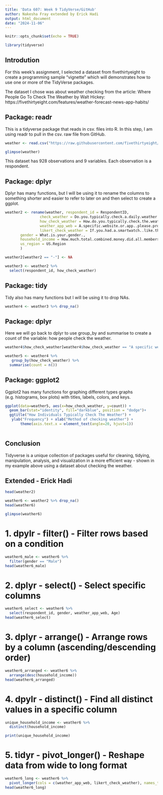 ```yaml
---
title: 'Data 607: Week 9 TidyVerse/GitHub'
author: Nakesha Fray extended by Erick Hadi
output: html_document
date: "2024-11-06"
---
```


```r
knitr::opts_chunk$set(echo = TRUE)

library(tidyverse)
```

## Introdution

For this week's assignment, I selected a dataset from fivethirtyeight to create a programming sample “vignette" which will demonstrates how to use one or more of the TidyVerse packages.

The dataset I chose was about weather checking from the article: Where People Go To Check The Weather by Walt Hickey: https://fivethirtyeight.com/features/weather-forecast-news-app-habits/

## Package: readr
This is a tidyverse package that reads in csv. files into R. In this step, I am using readr to pull in the csv. raw file from GitHub.

```r
weather <- read.csv("https://raw.githubusercontent.com/fivethirtyeight/data/refs/heads/master/weather-check/weather-check.csv")

glimpse(weather)
```

This dataset has 928 observations and 9 variables. Each observation is a respondent. 

## Package: dplyr

Dplyr has many functions, but I will be using it to rename the columns to something shorter and easier to refer to later on and then select to create a ggplot.

```r

weather2 <- rename(weather, respondent_id = RespondentID,
                check_weather = Do.you.typically.check.a.daily.weather.report.,
                how_check_weather = How.do.you.typically.check.the.weather.,
                weather_app_web = A.specific.website.or.app..please.provide.the.answer.,
                likert_check_weather = If.you.had.a.smartwatch..like.the.soon.to.be.released.Apple.Watch...how.likely.or.unlikely.would.you.be.to.check.the.weather.on.that.device.,
       gender = What.is.your.gender.,
       household_income = How.much.total.combined.money.did.all.members.of.your.HOUSEHOLD.earn.last.year.,
       us_region = US.Region                   
       )

weather2[weather2 == "-"] <- NA
```

```r
weather3 <- weather2 %>%
  select(respondent_id, how_check_weather)
```

## Package: tidy

Tidy also has many functions but I will be using it to drop NAs.

```r
weather4 <- weather3 %>% drop_na()
```

## Package: dplyr

Here we will go back to dplyr to use group_by and summarise to create a count of the variable: how people check the weather.

```r

weather4$how_check_weather[weather4$how_check_weather == "A specific website or app (please provide the answer)"] <- "Other"

weather5 <- weather4 %>%
   group_by(how_check_weather) %>%
  summarise(count = n())

```

## Package: ggplot2

Ggplot2 has many functions for graphing different types graphs (e.g. histograms, box plots) with titles, labels, colors, and keys.

```r

ggplot(data=weather5, aes(x=how_check_weather, y=count)) +
  geom_bar(stat="identity", fill="darkblue", position = "dodge")+
  ggtitle("How Individuals Typically Check The Weather") +
   ylab("Frequency") + xlab("Method of checking weather") +
       theme(axis.text.x = element_text(angle=20, hjust=1))
  
```

## Conclusion

Tidyverse is a unique collection of packages useful for cleaning, tidying, manipulation, analysis, and visualization in a more efficient way - shown in my example above using a dataset about checking the weather.

## Extended - Erick Hadi

```r
head(weather2)
```
```r
weather6 <- weather2 %>% drop_na()
head(weather6)
```
```r
glimpse(weather6)
```

# 1. dpylr - filter() - Filter rows based on a condition
```r
weather6_male <- weather6 %>%
  filter(gender == "Male")
head(weather6_male)
```

# 2. dplyr - select() - Select specific columns
```r
weather6_select <- weather6 %>%
  select(respondent_id, gender, weather_app_web, Age)
head(weather6_select)
```

# 3. dplyr - arrange() - Arrange rows by a column (ascending/descending order)
```r
weather6_arranged <- weather6 %>%
  arrange(desc(household_income)) 
head(weather6_arranged)
```
# 4. dpylr - distinct() - Find all distinct values in a specific column
```r
unique_household_income <- weather6 %>%
  distinct(household_income)

print(unique_household_income)
```

# 5. tidyr - pivot_longer() - Reshape data from wide to long format
```r
weather6_long <- weather6 %>%
  pivot_longer(cols = c(weather_app_web, likert_check_weather), names_to = "variable", values_to = "response") 
head(weather6_long)
```
